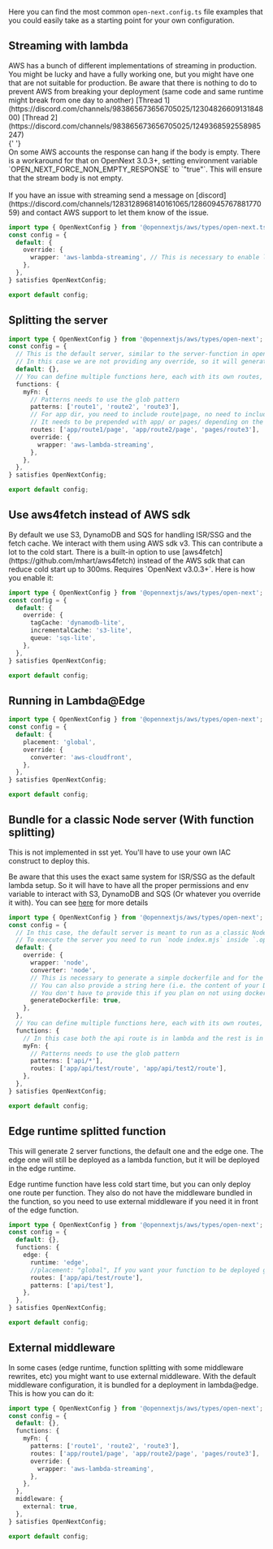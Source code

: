 
Here you can find the most common `open-next.config.ts` file examples that you could easily take as a starting point for your own configuration.

## Streaming with lambda

<Callout type="warning" emoji="⚠️">
  AWS has a bunch of different implementations of streaming in production. You
  might be lucky and have a fully working one, but you might have one that are
  not suitable for production. Be aware that there is nothing to do to prevent
  AWS from breaking your deployment (same code and same runtime might break from
  one day to another) [Thread
  1](https://discord.com/channels/983865673656705025/1230482660913184800)
  [Thread
  2](https://discord.com/channels/983865673656705025/1249368592558985247) <br />{' '}
  <br /> On some AWS accounts the response can hang if the body is empty. There
  is a workaround for that on OpenNext 3.0.3+, setting environment variable
  `OPEN_NEXT_FORCE_NON_EMPTY_RESPONSE` to `"true"`. This will ensure that the
  stream body is not empty. <br /> <br />
  If you have an issue with streaming send a message on [discord](https://discord.com/channels/1283128968140161065/1286094576788177059)
  and contact AWS support to let them know of the issue.
</Callout>

```ts
import type { OpenNextConfig } from '@opennextjs/aws/types/open-next.ts';
const config = {
  default: {
    override: {
      wrapper: 'aws-lambda-streaming', // This is necessary to enable lambda streaming
    },
  },
} satisfies OpenNextConfig;

export default config;
```

## Splitting the server

```ts
import type { OpenNextConfig } from '@opennextjs/aws/types/open-next';
const config = {
  // This is the default server, similar to the server-function in open-next v2
  // In this case we are not providing any override, so it will generate a normal lambda (i.e. no streaming)
  default: {},
  // You can define multiple functions here, each with its own routes, patterns and overrides
  functions: {
    myFn: {
      // Patterns needs to use the glob pattern
      patterns: ['route1', 'route2', 'route3'],
      // For app dir, you need to include route|page, no need to include layout or loading
      // It needs to be prepended with app/ or pages/ depending on the directory used
      routes: ['app/route1/page', 'app/route2/page', 'pages/route3'],
      override: {
        wrapper: 'aws-lambda-streaming',
      },
    },
  },
} satisfies OpenNextConfig;

export default config;
```

## Use aws4fetch instead of AWS sdk

<Callout type="info" emoji="ℹ️">
  By default we use S3, DynamoDB and SQS for handling ISR/SSG and the fetch
  cache. We interact with them using AWS sdk v3. This can contribute a lot to
  the cold start. There is a built-in option to use
  [aws4fetch](https://github.com/mhart/aws4fetch) instead of the AWS sdk that
  can reduce cold start up to 300ms. Requires `OpenNext v3.0.3+`. Here is how
  you enable it:
</Callout>

```ts
import type { OpenNextConfig } from '@opennextjs/aws/types/open-next';
const config = {
  default: {
    override: {
      tagCache: 'dynamodb-lite',
      incrementalCache: 's3-lite',
      queue: 'sqs-lite',
    },
  },
} satisfies OpenNextConfig;

export default config;
```

## Running in Lambda@Edge

```ts
import type { OpenNextConfig } from '@opennextjs/aws/types/open-next';
const config = {
  default: {
    placement: 'global',
    override: {
      converter: 'aws-cloudfront',
    },
  },
} satisfies OpenNextConfig;

export default config;
```

## Bundle for a classic Node server (With function splitting)

<Callout type="info" emoji="i">
This is not implemented in sst yet. You'll have to use your own IAC construct to deploy this.

Be aware that this uses the exact same system for ISR/SSG as the default lambda setup. So it will have to have all the proper permissions and env variable to interact with S3, DynamoDB and SQS (Or whatever you override it with). You can see [here](/aws/inner_workings/components/server/node#special-overrides) for more details
</Callout>

```ts
import type { OpenNextConfig } from '@opennextjs/aws/types/open-next';
const config = {
  // In this case, the default server is meant to run as a classic Node server
  // To execute the server you need to run `node index.mjs` inside `.open-next/server-functions/default`
  default: {
    override: {
      wrapper: 'node',
      converter: 'node',
      // This is necessary to generate a simple dockerfile and for the generated output to know that it needs to deploy on docker
      // You can also provide a string here (i.e. the content of your Dockerfile) which will be used to create the dockerfile
      // You don't have to provide this if you plan on not using docker, or if you plan on using your own custom dockerfile
      generateDockerfile: true,
    },
  },
  // You can define multiple functions here, each with its own routes, patterns and overrides
  functions: {
    // In this case both the api route is in lambda and the rest is in node
    myFn: {
      // Patterns needs to use the glob pattern
      patterns: ['api/*'],
      routes: ['app/api/test/route', 'app/api/test2/route'],
    },
  },
} satisfies OpenNextConfig;

export default config;
```

## Edge runtime splitted function

This will generate 2 server functions, the default one and the edge one. The edge one will still be deployed as a lambda function, but it will be deployed in the edge runtime.

Edge runtime function have less cold start time, but you can only deploy one route per function. They also do not have the middleware bundled in the function, so you need to use external middleware if you need it in front of the edge function.

```ts
import type { OpenNextConfig } from '@opennextjs/aws/types/open-next';
const config = {
  default: {},
  functions: {
    edge: {
      runtime: 'edge',
      //placement: "global", If you want your function to be deployed globally (i.e. lambda@edge) uncomment this line. Otherwise it will be deployed in the region specified in the stack
      routes: ['app/api/test/route'],
      patterns: ['api/test'],
    },
  },
} satisfies OpenNextConfig;

export default config;
```

## External middleware

In some cases (edge runtime, function splitting with some middleware rewrites, etc) you might want to use external middleware.
With the default middleware configuration, it is bundled for a deployment in lambda@edge.
This is how you can do it:

```ts
import type { OpenNextConfig } from '@opennextjs/aws/types/open-next';
const config = {
  default: {},
  functions: {
    myFn: {
      patterns: ['route1', 'route2', 'route3'],
      routes: ['app/route1/page', 'app/route2/page', 'pages/route3'],
      override: {
        wrapper: 'aws-lambda-streaming',
      },
    },
  },
  middleware: {
    external: true,
  },
} satisfies OpenNextConfig;

export default config;
```
